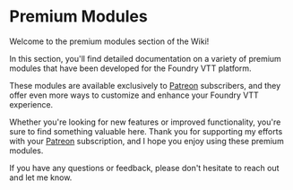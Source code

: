 # Premium Modules

Welcome to the premium modules section of the Wiki!

In this section,
you'll find detailed documentation on a variety of premium modules that have
been developed for the Foundry VTT platform.

These modules are available exclusively to
[Patreon](https://www.patreon.com/theripper93) subscribers,
and they offer even more ways to customize and enhance your Foundry VTT experience.

Whether you're looking for new features or improved functionality,
you're sure to find something valuable here.
Thank you for supporting my efforts with your
[Patreon](https://www.patreon.com/theripper93) subscription,
and I hope you enjoy using these premium modules.

If you have any questions or feedback, please don't hesitate to reach out and
let me know.

